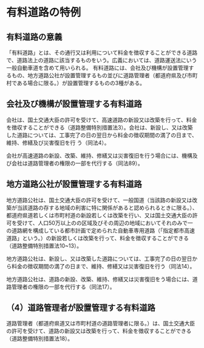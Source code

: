 # 有料道路の特例

## 有料道路の意義

「有料道路」とは、その通行又は利用について料金を徴収することができる道路で、道路法上の道路に該当するものをいう。広義においては、道路運送法にいう一般自動車道を含めて用いられる。
有料道路には、会社及び機構が設置管理するもの、地方道路公社が設置管理するもの並びに道路管理者（都道府県及び市町村である場合に限る。）が設置管理するものの3種がある。

## 会社及び機構が設置管理する有料道路

会社は、国土交通大臣の許可を受けて、高速道路の新設又は改築を行って、料金を徴収することができる（道路整備特別措置法3）。会社は、新設し、又は改築した道路については、工事完了の日の翌日から料金の徴収期間の満了の日まで、維持、修繕及び災害復旧を行
う（同法4）。

会社が高速道路の新設、改築、維持、修繕又は災害復旧を行う場合には、機構及び会社は道路管理者の権限の一部を代行する（同法89）。

## 地方道路公社が設置管理する有料道路

地方道路公社は、国土交通大臣の許可を受けて、一般国道（当該路の新設又は改築が当該道路の存する地域の利害に特に関係があると認められるときに限る。）、都道府県道若しくは市町村道の新設若しくは改築を行い、又は国土交通大臣の許可を受けて、人口50万以上のの区域及びその周辺の地域においてそれのみで一の道路網を構成している都市計画で定められた自動車専用道路（「指定都市高速道路」という。）の新設若しくは改築を行って、料金を徴収することができる（道路整備特別措置法10~13）。

地方道路公社は、新設し、又は改築した道路については、工事完了の日の翌日から料金の徴収期間の満了の日まで、維持、修繕又は災害復旧を行う（同法14）。

地方道路公社は、道路の新設、改築、維持、修繕又は災害復旧をう場合には、道路管理者の権限の一部を代行する（同法17）。

## （4）道路管理者が設置管理する有料道路

道路管理者（都道府県道又は市町村道の道路管理者に限る。）は、国土交通大臣の許可を受けて、道路の新設又は改築を行って、料金を徴収することができる（道路整備特別措置法18）。

